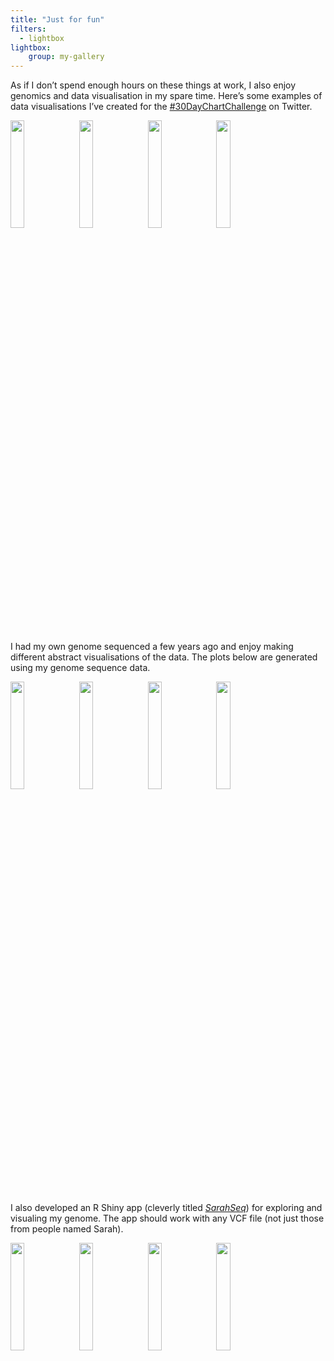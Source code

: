 ```yaml
---
title: "Just for fun"
filters:
  - lightbox
lightbox:  
    group: my-gallery
---
```


As if I don't spend enough hours on these things at work, I also enjoy genomics and data visualisation in my spare time. Here's some examples of data visualisations I've created for the [#30DayChartChallenge](https://github.com/Sarah145/30DayChartChallenge) on Twitter.

::: {.chart-gallery}
![](chart_chal1.png){.lightbox group="my-gallery" width=21%} ![](chart_chal2.png){.lightbox group="my-gallery" width=21%} ![](chart_chal3.gif){.lightbox group="my-gallery"width=21%} ![](chart_chal4.png){.lightbox group="my-gallery"width=21%}
:::

I had my own genome sequenced a few years ago and enjoy making different abstract visualisations of the data. The plots below are generated using my genome sequence data.

::: {.chart-gallery}
![](mygnome2.png){.lightbox group="my-gallery2" width=21%} ![](mygnome3.png){.lightbox group="my-gallery2" width=21%} ![](mygnome4.png){.lightbox group="my-gallery2"width=21%} ![](mygnome5.png){.lightbox group="my-gallery2"width=21%}
:::

I also developed an R Shiny app (cleverly titled [*SarahSeq*](https://github.com/Sarah145/SarahSeq)) for exploring and visualing my genome. The app should work with any VCF file (not just those from people named Sarah).

::: {.chart-gallery}
![](sarahseq1.png){.lightbox group="my-gallery1" width=21%} ![](sarahseq2.png){.lightbox group="my-gallery1" width=21%} ![](sarahseq3.png){.lightbox group="my-gallery1"width=21%} ![](sarahseq4.png){.lightbox group="my-gallery1"width=21%}
:::

